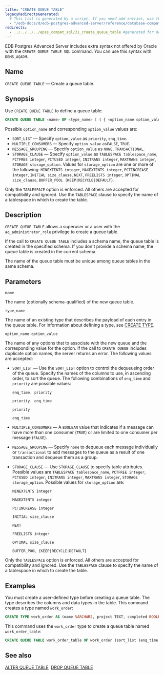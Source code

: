 ```yaml
---
title: "CREATE QUEUE TABLE"
legacyRedirectsGenerated:
  # This list is generated by a script. If you need add entries, use the `legacyRedirects` key.
  - "/edb-docs/d/edb-postgres-advanced-server/reference/database-compatibility-for-oracle-developers-reference-guide/9.6/Database_Compatibility_for_Oracle_Developers_Reference_Guide.1.045.html"
redirects:
  - ../../../../epas_compat_sql/31_create_queue_table #generated for docs/epas/reorg-role-use-case-mode
---
```


<div id="create_queue_table" class="registered_link"></div>

EDB Postgres Advanced Server includes extra syntax not offered by Oracle with the `CREATE QUEUE TABLE SQL` command. You can use this syntax with `DBMS_AQADM`.

## Name

`CREATE QUEUE TABLE` &mdash; Create a queue table.

## Synopsis

Use `CREATE QUEUE TABLE` to define a queue table:

```sql
CREATE QUEUE TABLE <name> OF <type_name> [ ( { <option_name option_value> } [, ... ] ) ]
```

Possible `option_name` and corresponding `option_value` values are:

-   `SORT_LIST` &mdash; Specify `option_value` as `priority`, `enq_time`.
-   `MULTIPLE_CONSUMERS` &mdash; Specify `option_value` as`FALSE`, `TRUE`.
-   `MESSAGE_GROUPING` &mdash; Specify `option_value` as `NONE`, `TRANSACTIONAL`.
-   `STORAGE_CLAUSE` &mdash; Specify `option_value` as `TABLESPACE tablespace_name`, `PCTFREE integer`, `PCTUSED integer`, `INITRANS integer`, `MAXTRANS integer`, `STORAGE storage_option`. Values for `storage_option` are one or more of the following: `MINEXTENTS integer`, `MAXEXTENTS integer`, `PCTINCREASE integer`, `INITIAL size_clause`, `NEXT`, `FREELISTS integer`, `OPTIMAL size_clause`, `BUFFER_POOL {KEEP|RECYCLE|DEFAULT}`. 

Only the `TABLESPACE` option is enforced. All others are accepted for compatibility and ignored. Use the `TABLESPACE` clause to specify the name of a tablespace in which to create the table.

## Description

`CREATE QUEUE TABLE` allows a superuser or a user with the `aq_administrator_role` privilege to create a queue table.

If the call to `CREATE QUEUE TABLE` includes a schema name, the queue table is created in the specified schema. If you don't provide a schema name, the queue table is created in the current schema.

The name of the queue table must be unique among queue tables in the same schema.

## Parameters

`name`

 The name (optionally schema-qualified) of the new queue table.

`type_name`

 The name of an existing type that describes the payload of each entry in the queue table. For information about defining a type, see [CREATE TYPE](/#create_type).

`option_name option_value`

 The name of any options that to associate with the new queue and the corresponding value for the option. If the call to `CREATE QUEUE` includes duplicate option names, the server returns an error. The following values are accepted:

-   `SORT_LIST` &mdash; Use the `SORT_LIST` option to control the dequeueing order of the queue. Specify the names of the columns to use, in ascending order, to sort the queue. The following combinations of `enq_time` and `priority` are possible values:

    `enq_time. priority`

    `priority. enq_time`

    `priority`

    `enq_time`

-   `MULTIPLE_CONSUMERS` &mdash; A `BOOLEAN` value that indicates if a message can have more than one consumer (`TRUE`) or are limited to one consumer per message (`FALSE`).

-   `MESSAGE_GROUPING` &mdash; Specify `none` to dequeue each message individually or `transactional` to add messages to the queue as a result of one transaction and dequeue them as a group.

-   `STORAGE_CLAUSE` &mdash; Use `STORAGE_CLAUSE` to specify table attributes. Possible values are `TABLESPACE tablespace_name`, `PCTFREE integer`, `PCTUSED integer`, `INITRANS integer`, `MAXTRANS integer`, `STORAGE storage_option`. Possible values for  `storage_option` are:

    `MINEXTENTS integer` 

    `MAXEXTENTS integer`

    `PCTINCREASE integer` 

    `INITIAL size_clause`

    `NEXT` 

    `FREELISTS integer` 

    `OPTIMAL size_clause`

    `BUFFER_POOL {KEEP|RECYCLE|DEFAULT}`

Only the `TABLESPACE` option is enforced. All others are accepted for compatibility and ignored. Use the `TABLESPACE` clause to specify the name of a tablespace in which to create the table.

## Examples

You must create a user-defined type before creating a queue table. The type describes the columns and data types in the table. This command creates a type named `work_order`:

```sql
CREATE TYPE work_order AS (name VARCHAR2, project TEXT, completed BOOLEAN);
```

This command uses the `work_order` type to create a queue table named `work_order_table`:

```sql
CREATE QUEUE TABLE work_order_table OF work_order (sort_list (enq_time, priority));
```

## See also

[ALTER QUEUE TABLE](07_alter_queue_table/#alter_queue_table), [DROP QUEUE TABLE](53_drop_queue_table/#drop_queue_table)
